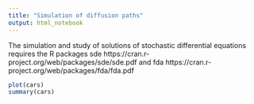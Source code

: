 ```yaml
---
title: "Simulation of diffusion paths"
output: html_notebook
---
```


The simulation and study of solutions of stochastic differential equations requires the R packages sde https://cran.r-project.org/web/packages/sde/sde.pdf and fda https://cran.r-project.org/web/packages/fda/fda.pdf 

```r
plot(cars)
summary(cars)
```


